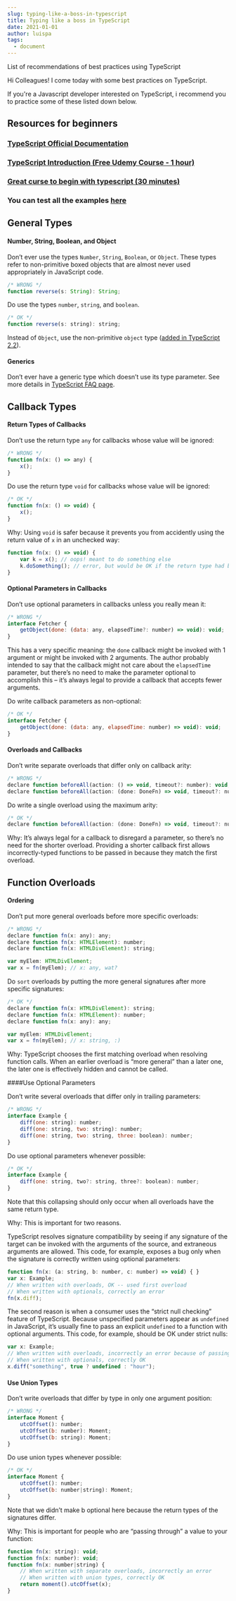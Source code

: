 ```yaml
---
slug: typing-like-a-boss-in-typescript
title: Typing like a boss in TypeScript
date: 2021-01-01
author: luispa
tags:
  - document
---
```

 List of recommendations of best practices using TypeScript

Hi Colleagues! I come today with some best practices on TypeScript.

If you're a Javascript developer interested on TypeScript, i recommend you to practice some of these listed down below.


## Resources for beginners

### [TypeScript Official Documentation](https://www.typescriptlang.org/docs/home.html)

### [TypeScript Introduction (Free Udemy Course - 1 hour)](https://www.udemy.com/typescript/learn/v4/overview)


### [Great curse to begin with typescript (30 minutes)](https://tutorialzine.com/2016/07/learn-typescript-in-30-minutes)


### You can test all the examples [here](https://www.typescriptlang.org/play/index.html)



## General Types

#### Number, String, Boolean, and Object

Don’t ever use the types `Number`, `String`, `Boolean`, or `Object`. These types refer to non-primitive boxed objects that are almost never used appropriately in JavaScript code.

```javascript
/* WRONG */
function reverse(s: String): String;
```

Do use the types `number`, `string`, and `boolean`.

```javascript
/* OK */
function reverse(s: string): string;
```

Instead of `Object`, use the non-primitive `object` type ([added in TypeScript 2.2](https://www.typescriptlang.org/docs/handbook/release-notes/typescript-2-2.html#object-type)).


#### Generics

Don’t ever have a generic type which doesn’t use its type parameter. See more details in [TypeScript FAQ page](https://github.com/Microsoft/TypeScript/wiki/FAQ#why-doesnt-type-inference-work-on-this-interface-interface-foot---).

## Callback Types

#### Return Types of Callbacks

Don’t use the return type `any` for callbacks whose value will be ignored:

```javascript
/* WRONG */
function fn(x: () => any) {
    x();
}
```

Do use the return type `void` for callbacks whose value will be ignored:

```javascript
/* OK */
function fn(x: () => void) {
    x();
}
```

Why: Using `void` is safer because it prevents you from accidently using the return value of `x` in an unchecked way:


```javascript
function fn(x: () => void) {
    var k = x(); // oops! meant to do something else
    k.doSomething(); // error, but would be OK if the return type had been 'any'
}
```

#### Optional Parameters in Callbacks

Don’t use optional parameters in callbacks unless you really mean it:

```javascript
/* WRONG */
interface Fetcher {
    getObject(done: (data: any, elapsedTime?: number) => void): void;
}
```

This has a very specific meaning: the `done` callback might be invoked with 1 argument or might be invoked with 2 arguments. The author probably intended to say that the callback might not care about the `elapsedTime` parameter, but there’s no need to make the parameter optional to accomplish this – it’s always legal to provide a callback that accepts fewer arguments.

Do write callback parameters as non-optional:

```javascript
/* OK */
interface Fetcher {
    getObject(done: (data: any, elapsedTime: number) => void): void;
}
```

#### Overloads and Callbacks

Don’t write separate overloads that differ only on callback arity:

```javascript
/* WRONG */
declare function beforeAll(action: () => void, timeout?: number): void;
declare function beforeAll(action: (done: DoneFn) => void, timeout?: number): void;
```

Do write a single overload using the maximum arity:

```javascript
/* OK */
declare function beforeAll(action: (done: DoneFn) => void, timeout?: number): void;
```

Why: It’s always legal for a callback to disregard a parameter, so there’s no need for the shorter overload. Providing a shorter callback first allows incorrectly-typed functions to be passed in because they match the first overload.

## Function Overloads

#### Ordering

Don’t put more general overloads before more specific overloads:

```javascript
/* WRONG */
declare function fn(x: any): any;
declare function fn(x: HTMLElement): number;
declare function fn(x: HTMLDivElement): string;

var myElem: HTMLDivElement;
var x = fn(myElem); // x: any, wat?
```

Do `sort` overloads by putting the more general signatures after more specific signatures:

```javascript
/* OK */
declare function fn(x: HTMLDivElement): string;
declare function fn(x: HTMLElement): number;
declare function fn(x: any): any;

var myElem: HTMLDivElement;
var x = fn(myElem); // x: string, :)
```

Why: TypeScript chooses the first matching overload when resolving function calls. When an earlier overload is “more general” than a later one, the later one is effectively hidden and cannot be called.

####Use Optional Parameters

Don’t write several overloads that differ only in trailing parameters:

```javascript
/* WRONG */
interface Example {
    diff(one: string): number;
    diff(one: string, two: string): number;
    diff(one: string, two: string, three: boolean): number;
}
```

Do use optional parameters whenever possible:

```javascript
/* OK */
interface Example {
    diff(one: string, two?: string, three?: boolean): number;
}
```

Note that this collapsing should only occur when all overloads have the same return type.

Why: This is important for two reasons.

TypeScript resolves signature compatibility by seeing if any signature of the target can be invoked with the arguments of the source, and extraneous arguments are allowed. This code, for example, exposes a bug only when the signature is correctly written using optional parameters:

```javascript
function fn(x: (a: string, b: number, c: number) => void) { }
var x: Example;
// When written with overloads, OK -- used first overload
// When written with optionals, correctly an error
fn(x.diff);
```

The second reason is when a consumer uses the “strict null checking” feature of TypeScript. Because unspecified parameters appear as `undefined` in JavaScript, it’s usually fine to pass an explicit `undefined` to a function with optional arguments. This code, for example, should be OK under strict nulls:

```javascript
var x: Example;
// When written with overloads, incorrectly an error because of passing 'undefined' to 'string'
// When written with optionals, correctly OK
x.diff("something", true ? undefined : "hour");
```

#### Use Union Types

Don’t write overloads that differ by type in only one argument position:

```javascript
/* WRONG */
interface Moment {
    utcOffset(): number;
    utcOffset(b: number): Moment;
    utcOffset(b: string): Moment;
}
```

Do use union types whenever possible:

```javascript
/* OK */
interface Moment {
    utcOffset(): number;
    utcOffset(b: number|string): Moment;
}
```

Note that we didn’t make b optional here because the return types of the signatures differ.

Why: This is important for people who are “passing through” a value to your function:

```javascript
function fn(x: string): void;
function fn(x: number): void;
function fn(x: number|string) {
    // When written with separate overloads, incorrectly an error
    // When written with union types, correctly OK
    return moment().utcOffset(x);
}
```
